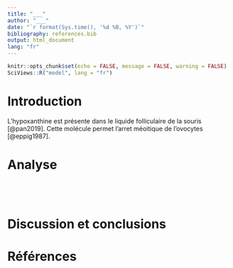 ```yaml
---
title: "___"
author: "___"
date: "`r format(Sys.time(), '%d %B, %Y')`"
bibliography: references.bib
output: html_document 
lang: "fr"
---
```


<!--# Complétez l'entête YAML.-->

```r
knitr::opts_chunk$set(echo = FALSE, message = FALSE, warning = FALSE)
SciViews::R("model", lang = "fr")
```

# Introduction

L'hypoxanthine est présente dans le liquide folliculaire de la souris [@pan2019]. Cette molécule permet l'arret méoitique de l'ovocytes [@eppig1987].

# Analyse

<!--% Importez le tableau `ovocyte.rds` et assignez-le à `ovo`. Vérifiez le type des variables.-->

```r

```

<!--% Réalisez un tableau et un graphique pertinent proposant la proportion d'ovocytes ayant maturé en fonction de la concentration d'hypoxanthine.-->

```r

```

```r

```

<!-- Interprétez le tableau et le graphique ci-dessus en 3 à 4 phrases maximum.-->

<!-- Réalisez un modèle linéaire généralisé pertinent de la variable `mat` en fonction de `conc`. Étudiez ce modèle à l'aide du résumé du modèle..-->

```r

```

<!-- Interprétez le modèle ci-dessus en 3 à 5 phrases maximum.-->

# Discussion et conclusions

<!--% Discutez de vos résultats et apportez des conclusions ici en 2 à 3 maximum.-->

<!--# Ne modifiez, ni n"écrivez rien ci-dessous. Les références seront automatiquement compilées à la fin du document après le titre "Références" -->

# Références {.unnumbered}
